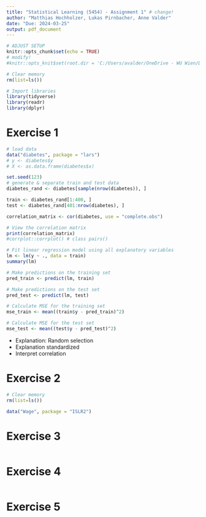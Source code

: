 ```yaml
---
title: "Statistical Learning (5454) - Assignment 1" # change! 
author: "Matthias Hochholzer, Lukas Pirnbacher, Anne Valder"
date: "Due: 2024-03-25"
output: pdf_document
---
```



```r
# ADJUST SETUP 
knitr::opts_chunk$set(echo = TRUE)
# modify! 
#knitr::opts_knit$set(root.dir = 'C:/Users/avalder/OneDrive - WU Wien/Documents/Study/SoSe_24/Statistical Learning/assignments/StatL_5454/A1')
```

<!-- This is an R Markdown document. Markdown is a simple formatting syntax for authoring HTML, PDF, and MS Word documents. For more details on using R Markdown see <http://rmarkdown.rstudio.com>. -->

<!-- When you click the **Knit** button a document will be generated that includes both content as well as the output of any embedded R code chunks within the document. You can embed an R code chunk like this: -->

<!-- Note that the `echo = FALSE` parameter was added to the code chunk to prevent printing of the R code that generated the plot. -->

```r
# Clear memory
rm(list=ls())
```

```r
# Import libraries
library(tidyverse)
library(readr)
library(dplyr)
```

# Exercise 1
```r
# load data 
data("diabetes", package = "lars")
# y <- diabetes$y
# X <- as.data.frame(diabetes$x)

set.seed(123)
# generate & separate train and test data 
diabetes_rand <- diabetes[sample(nrow(diabetes)), ]

train <- diabetes_rand[1:400, ]
test <- diabetes_rand[401:nrow(diabetes), ]

correlation_matrix <- cor(diabetes, use = "complete.obs")

# View the correlation matrix
print(correlation_matrix)
#corrplot::corrplot() # class pairs()

# Fit linear regression model using all explanatory variables
lm <- lm(y ~ ., data = train)
summary(lm)

# Make predictions on the training set
pred_train <- predict(lm, train)

# Make predictions on the test set
pred_test <- predict(lm, test)

# Calculate MSE for the training set
mse_train <- mean((train$y - pred_train)^2)

# Calculate MSE for the test set
mse_test <- mean((test$y - pred_test)^2)

```
- Explanation: Random selection
- Explanation standardized 
- Interpret correlation 

# Exercise 2
```r
# Clear memory
rm(list=ls())

data("Wage", package = "ISLR2")

```

# Exercise 3
```r

```

# Exercise 4
```r

```

# Exercise 5
```r

```




